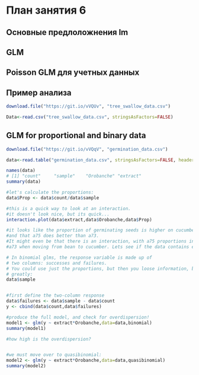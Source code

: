 # План занятия 6

## Основные предлоложнения lm

## GLM

## Poisson GLM для учетных данных

## Пример анализа
```r
download.file("https://git.io/vVQUv", "tree_swallow_data.csv")

Data<-read.csv("tree_swallow_data.csv", stringsAsFactors=FALSE)
```
## GLM for proportional and binary data
```r
download.file("https://git.io/vVQqV", "germination_data.csv")

data<-read.table("germination_data.csv", stringsAsFactors=FALSE, header=TRUE)

names(data)
# [1] "count"     "sample"    "Orobanche" "extract"  
summary(data)

#let's calculate the proportions:
data$Prop <- data$count/data$sample

#this is a quick way to look at an interaction.
#it doesn't look nice, but its quick...
interaction.plot(data$extract,data$Orobanche,data$Prop)

#it looks like the proportion of germinating seeds is higher on cucumber
#and that a75 does better than a73. 
#It might even be that there is an interaction, with a75 proportions increasing more than
#a73 when moving from bean to cucumber. Lets see if the data contains evidence for this.

# In binomial glms, the response variable is made up of 
# two columns: successes and failures.
# You could use just the proportions, but then you loose information, because sample sizes differ
# greatly:
data$sample


#first define the two-column response
data$failures <- data$sample - data$count
y <- cbind(data$count,data$failures)

#produce the full model, and check for overdispersion!
model1 <- glm(y ~ extract*Orobanche,data=data,binomial)
summary(model1)

#how high is the overdispersion?


#we must move over to quasibinomial:
model2 <- glm(y ~ extract*Orobanche,data=data,quasibinomial)
summary(model2)
```
